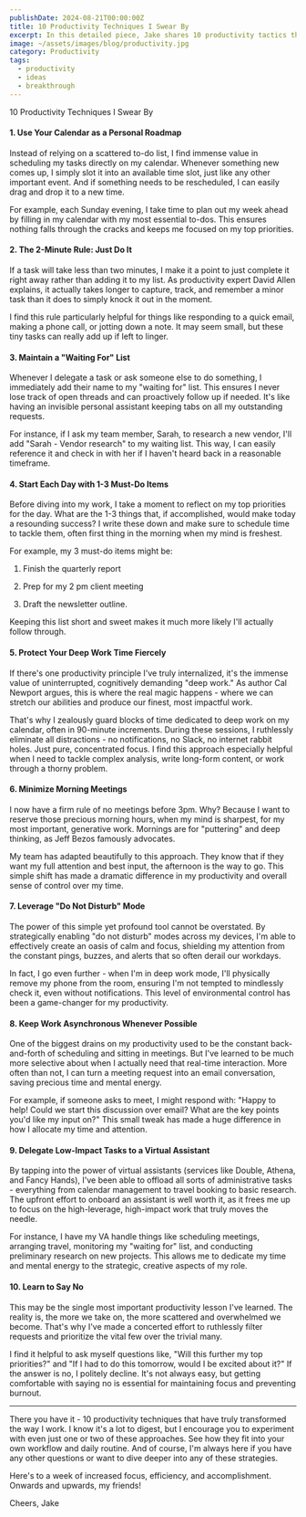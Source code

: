 ```yaml
---
publishDate: 2024-08-21T00:00:00Z
title: 10 Productivity Techniques I Swear By
excerpt: In this detailed piece, Jake shares 10 productivity tactics that have consistently worked well for him over the years. These are not just passing fads, but techniques that have stood the test of time and proven highly effective in helping him stay focused, organized, and efficient.
image: ~/assets/images/blog/productivity.jpg
category: Productivity
tags:
  - productivity
  - ideas
  - breakthrough
---
```


10 Productivity Techniques I Swear By

#### 1. Use Your Calendar as a Personal Roadmap
Instead of relying on a scattered to-do list, I find immense value in scheduling my tasks directly on my calendar. Whenever something new comes up, I simply slot it into an available time slot, just like any other important event. And if something needs to be rescheduled, I can easily drag and drop it to a new time.

For example, each Sunday evening, I take time to plan out my week ahead by filling in my calendar with my most essential to-dos. This ensures nothing falls through the cracks and keeps me focused on my top priorities.

#### 2. The 2-Minute Rule: Just Do It
If a task will take less than two minutes, I make it a point to just complete it right away rather than adding it to my list. As productivity expert David Allen explains, it actually takes longer to capture, track, and remember a minor task than it does to simply knock it out in the moment.

I find this rule particularly helpful for things like responding to a quick email, making a phone call, or jotting down a note. It may seem small, but these tiny tasks can really add up if left to linger.

#### 3. Maintain a "Waiting For" List
Whenever I delegate a task or ask someone else to do something, I immediately add their name to my "waiting for" list. This ensures I never lose track of open threads and can proactively follow up if needed. It's like having an invisible personal assistant keeping tabs on all my outstanding requests.

For instance, if I ask my team member, Sarah, to research a new vendor, I'll add "Sarah - Vendor research" to my waiting list. This way, I can easily reference it and check in with her if I haven't heard back in a reasonable timeframe.

#### 4. Start Each Day with 1-3 Must-Do Items
Before diving into my work, I take a moment to reflect on my top priorities for the day. What are the 1-3 things that, if accomplished, would make today a resounding success? I write these down and make sure to schedule time to tackle them, often first thing in the morning when my mind is freshest.

For example, my 3 must-do items might be:

1) Finish the quarterly report

2) Prep for my 2 pm client meeting

3) Draft the newsletter outline.

Keeping this list short and sweet makes it much more likely I'll actually follow through.

#### 5. Protect Your Deep Work Time Fiercely
If there's one productivity principle I've truly internalized, it's the immense value of uninterrupted, cognitively demanding "deep work." As author Cal Newport argues, this is where the real magic happens - where we can stretch our abilities and produce our finest, most impactful work.

That's why I zealously guard blocks of time dedicated to deep work on my calendar, often in 90-minute increments. During these sessions, I ruthlessly eliminate all distractions - no notifications, no Slack, no internet rabbit holes. Just pure, concentrated focus. I find this approach especially helpful when I need to tackle complex analysis, write long-form content, or work through a thorny problem.

#### 6. Minimize Morning Meetings
I now have a firm rule of no meetings before 3pm. Why? Because I want to reserve those precious morning hours, when my mind is sharpest, for my most important, generative work. Mornings are for "puttering" and deep thinking, as Jeff Bezos famously advocates.

My team has adapted beautifully to this approach. They know that if they want my full attention and best input, the afternoon is the way to go. This simple shift has made a dramatic difference in my productivity and overall sense of control over my time.

#### 7. Leverage "Do Not Disturb" Mode
The power of this simple yet profound tool cannot be overstated. By strategically enabling "do not disturb" modes across my devices, I'm able to effectively create an oasis of calm and focus, shielding my attention from the constant pings, buzzes, and alerts that so often derail our workdays.

In fact, I go even further - when I'm in deep work mode, I'll physically remove my phone from the room, ensuring I'm not tempted to mindlessly check it, even without notifications. This level of environmental control has been a game-changer for my productivity.

#### 8. Keep Work Asynchronous Whenever Possible
One of the biggest drains on my productivity used to be the constant back-and-forth of scheduling and sitting in meetings. But I've learned to be much more selective about when I actually need that real-time interaction. More often than not, I can turn a meeting request into an email conversation, saving precious time and mental energy.

For example, if someone asks to meet, I might respond with: "Happy to help! Could we start this discussion over email? What are the key points you'd like my input on?" This small tweak has made a huge difference in how I allocate my time and attention.

#### 9. Delegate Low-Impact Tasks to a Virtual Assistant
By tapping into the power of virtual assistants (services like Double, Athena, and Fancy Hands), I've been able to offload all sorts of administrative tasks - everything from calendar management to travel booking to basic research. The upfront effort to onboard an assistant is well worth it, as it frees me up to focus on the high-leverage, high-impact work that truly moves the needle.

For instance, I have my VA handle things like scheduling meetings, arranging travel, monitoring my "waiting for" list, and conducting preliminary research on new projects. This allows me to dedicate my time and mental energy to the strategic, creative aspects of my role.

#### 10. Learn to Say No
This may be the single most important productivity lesson I've learned. The reality is, the more we take on, the more scattered and overwhelmed we become. That's why I've made a concerted effort to ruthlessly filter requests and prioritize the vital few over the trivial many.

I find it helpful to ask myself questions like, "Will this further my top priorities?" and "If I had to do this tomorrow, would I be excited about it?" If the answer is no, I politely decline. It's not always easy, but getting comfortable with saying no is essential for maintaining focus and preventing burnout.

---

There you have it - 10 productivity techniques that have truly transformed the way I work. I know it's a lot to digest, but I encourage you to experiment with even just one or two of these approaches. See how they fit into your own workflow and daily routine. And of course, I'm always here if you have any other questions or want to dive deeper into any of these strategies.

Here's to a week of increased focus, efficiency, and accomplishment. Onwards and upwards, my friends!

Cheers,
Jake

